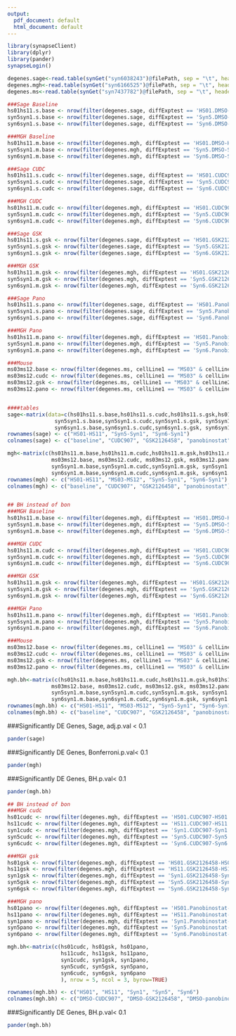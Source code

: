```yaml
---
output:
  pdf_document: default
  html_document: default
---
```

```r

library(synapseClient)
library(dplyr)
library(pander)
synapseLogin()

degenes.sage<-read.table(synGet("syn6038243")@filePath, sep = "\t", header = TRUE, comment.char = "")
degenes.mgh<-read.table(synGet("syn6166525")@filePath, sep = "\t", header = TRUE, comment.char = "")
degenes.ms<-read.table(synGet("syn7437782")@filePath, sep = "\t", header = TRUE, comment.char = "")

###Sage Baseline
hs01hs11.s.base <- nrow(filter(degenes.sage, diffExptest == 'HS01.DMSO-HS11.DMSO' & adj.P.Val <= 0.1))
syn5syn1.s.base <- nrow(filter(degenes.sage, diffExptest == 'Syn5.DMSO-Syn1.DMSO' & adj.P.Val <= 0.1))
syn6syn1.s.base <- nrow(filter(degenes.sage, diffExptest == 'Syn6.DMSO-Syn1.DMSO' & adj.P.Val <= 0.1))

###MGH Baseline
hs01hs11.m.base <- nrow(filter(degenes.mgh, diffExptest == 'HS01.DMSO-HS11.DMSO' & bonferroni <= 0.1))
syn5syn1.m.base <- nrow(filter(degenes.mgh, diffExptest == 'Syn5.DMSO-Syn1.DMSO' & bonferroni <= 0.1))
syn6syn1.m.base <- nrow(filter(degenes.mgh, diffExptest == 'Syn6.DMSO-Syn1.DMSO' & bonferroni <= 0.1))

###Sage CUDC
hs01hs11.s.cudc <- nrow(filter(degenes.sage, diffExptest == 'HS01.CUDC907-HS11.CUDC907' & adj.P.Val <= 0.1))
syn5syn1.s.cudc <- nrow(filter(degenes.sage, diffExptest == 'Syn5.CUDC907-Syn1.CUDC907' & adj.P.Val <= 0.1))
syn6syn1.s.cudc <- nrow(filter(degenes.sage, diffExptest == 'Syn6.CUDC907-Syn1.CUDC907' & adj.P.Val <= 0.1))

###MGH CUDC
hs01hs11.m.cudc <- nrow(filter(degenes.mgh, diffExptest == 'HS01.CUDC907-HS11.CUDC907' & bonferroni <= 0.1))
syn5syn1.m.cudc <- nrow(filter(degenes.mgh, diffExptest == 'Syn5.CUDC907-Syn1.CUDC907' & bonferroni <= 0.1))
syn6syn1.m.cudc <- nrow(filter(degenes.mgh, diffExptest == 'Syn6.CUDC907-Syn1.CUDC907' & bonferroni <= 0.1))

###Sage GSK
hs01hs11.s.gsk <- nrow(filter(degenes.sage, diffExptest == 'HS01.GSK2126458-HS11.GSK2126458' & adj.P.Val <= 0.1))
syn5syn1.s.gsk <- nrow(filter(degenes.sage, diffExptest == 'Syn5.GSK2126458-Syn1.GSK2126458' & adj.P.Val <= 0.1))
syn6syn1.s.gsk <- nrow(filter(degenes.sage, diffExptest == 'Syn6.GSK2126458-Syn1.GSK2126458' & adj.P.Val <= 0.1))

###MGH GSK
hs01hs11.m.gsk <- nrow(filter(degenes.mgh, diffExptest == 'HS01.GSK2126458-HS11.GSK2126458' & bonferroni <= 0.1))
syn5syn1.m.gsk <- nrow(filter(degenes.mgh, diffExptest == 'Syn5.GSK2126458-Syn1.GSK2126458' & bonferroni <= 0.1))
syn6syn1.m.gsk <- nrow(filter(degenes.mgh, diffExptest == 'Syn6.GSK2126458-Syn1.GSK2126458' & bonferroni <= 0.1))

###Sage Pano
hs01hs11.s.pano <- nrow(filter(degenes.sage, diffExptest == 'HS01.Panobinostat-HS11.Panobinostat' & adj.P.Val <= 0.1))
syn5syn1.s.pano <- nrow(filter(degenes.sage, diffExptest == 'Syn5.Panobinostat-Syn1.Panobinostat' & adj.P.Val <= 0.1))
syn6syn1.s.pano <- nrow(filter(degenes.sage, diffExptest == 'Syn6.Panobinostat-Syn1.Panobinostat' & adj.P.Val <= 0.1))

###MGH Pano
hs01hs11.m.pano <- nrow(filter(degenes.mgh, diffExptest == 'HS01.Panobinostat-HS11.Panobinostat' & bonferroni <= 0.1))
syn5syn1.m.pano <- nrow(filter(degenes.mgh, diffExptest == 'Syn5.Panobinostat-Syn1.Panobinostat' & bonferroni <= 0.1))
syn6syn1.m.pano <- nrow(filter(degenes.mgh, diffExptest == 'Syn6.Panobinostat-Syn1.Panobinostat' & bonferroni <= 0.1))

###Mouse
ms03ms12.base <- nrow(filter(degenes.ms, cellLine1 == "MS03" & cellLine2 == "MS12" & treatment1 == "DMSO" & treatment2 == "DMSO" & bonferroni <= 0.1))
ms03ms12.cudc <- nrow(filter(degenes.ms, cellLine1 == "MS03" & cellLine2 == "MS12" & treatment1 == "CUDC" & treatment2 == "CUDC" & bonferroni <= 0.1))
ms03ms12.gsk <- nrow(filter(degenes.ms, cellLine1 == "MS03" & cellLine2 == "MS12" & treatment1 == "GSK458" & treatment2 == "GSK458" & bonferroni <= 0.1))
ms03ms12.pano <- nrow(filter(degenes.ms, cellLine1 == "MS03" & cellLine2 == "MS12" & treatment1 == "Pano" & treatment2 == "Pano" & bonferroni <= 0.1))


####tables
sage<-matrix(data=c(hs01hs11.s.base,hs01hs11.s.cudc,hs01hs11.s.gsk,hs01hs11.s.pano,
               syn5syn1.s.base,syn5syn1.s.cudc,syn5syn1.s.gsk, syn5syn1.s.pano,
               syn6syn1.s.base,syn6syn1.s.cudc,syn6syn1.s.gsk, syn6syn1.s.pano), nrow = 3, ncol = 4, byrow=TRUE)
rownames(sage) <- c("HS01-HS11", "Syn5-Syn1", "Syn6-Syn1")
colnames(sage) <- c("baseline", "CUDC907", "GSK2126458", "panobinostat")

mgh<-matrix(c(hs01hs11.m.base,hs01hs11.m.cudc,hs01hs11.m.gsk,hs01hs11.m.pano,
              ms03ms12.base, ms03ms12.cudc, ms03ms12.gsk, ms03ms12.pano,
              syn5syn1.m.base,syn5syn1.m.cudc,syn5syn1.m.gsk, syn5syn1.m.pano,
              syn6syn1.m.base,syn6syn1.m.cudc,syn6syn1.m.gsk, syn6syn1.m.pano), nrow = 4, ncol = 4, byrow=TRUE) 
rownames(mgh) <- c("HS01-HS11", "MS03-MS12", "Syn5-Syn1", "Syn6-Syn1")
colnames(mgh) <- c("baseline", "CUDC907", "GSK2126458", "panobinostat")


## BH instead of bon
###MGH Baseline
hs01hs11.m.base <- nrow(filter(degenes.mgh, diffExptest == 'HS01.DMSO-HS11.DMSO' & BH <= 0.1))
syn5syn1.m.base <- nrow(filter(degenes.mgh, diffExptest == 'Syn5.DMSO-Syn1.DMSO' & BH <= 0.1))
syn6syn1.m.base <- nrow(filter(degenes.mgh, diffExptest == 'Syn6.DMSO-Syn1.DMSO' & BH <= 0.1))

###MGH CUDC
hs01hs11.m.cudc <- nrow(filter(degenes.mgh, diffExptest == 'HS01.CUDC907-HS11.CUDC907' & BH <= 0.1))
syn5syn1.m.cudc <- nrow(filter(degenes.mgh, diffExptest == 'Syn5.CUDC907-Syn1.CUDC907' & BH <= 0.1))
syn6syn1.m.cudc <- nrow(filter(degenes.mgh, diffExptest == 'Syn6.CUDC907-Syn1.CUDC907' & BH <= 0.1))

###MGH GSK
hs01hs11.m.gsk <- nrow(filter(degenes.mgh, diffExptest == 'HS01.GSK2126458-HS11.GSK2126458' & BH <= 0.1))
syn5syn1.m.gsk <- nrow(filter(degenes.mgh, diffExptest == 'Syn5.GSK2126458-Syn1.GSK2126458' & BH <= 0.1))
syn6syn1.m.gsk <- nrow(filter(degenes.mgh, diffExptest == 'Syn6.GSK2126458-Syn1.GSK2126458' & BH <= 0.1))

###MGH Pano
hs01hs11.m.pano <- nrow(filter(degenes.mgh, diffExptest == 'HS01.Panobinostat-HS11.Panobinostat' & BH <= 0.1))
syn5syn1.m.pano <- nrow(filter(degenes.mgh, diffExptest == 'Syn5.Panobinostat-Syn1.Panobinostat' & BH <= 0.1))
syn6syn1.m.pano <- nrow(filter(degenes.mgh, diffExptest == 'Syn6.Panobinostat-Syn1.Panobinostat' & BH <= 0.1))

###Mouse
ms03ms12.base <- nrow(filter(degenes.ms, cellLine1 == "MS03" & cellLine2 == "MS12" & treatment1 == "DMSO" & treatment2 == "DMSO" & BH <= 0.1))
ms03ms12.cudc <- nrow(filter(degenes.ms, cellLine1 == "MS03" & cellLine2 == "MS12" & treatment1 == "CUDC" & treatment2 == "CUDC" & BH <= 0.1))
ms03ms12.gsk <- nrow(filter(degenes.ms, cellLine1 == "MS03" & cellLine2 == "MS12" & treatment1 == "GSK458" & treatment2 == "GSK458" & BH <= 0.1))
ms03ms12.pano <- nrow(filter(degenes.ms, cellLine1 == "MS03" & cellLine2 == "MS12" & treatment1 == "Pano" & treatment2 == "Pano" & BH <= 0.1))

mgh.bh<-matrix(c(hs01hs11.m.base,hs01hs11.m.cudc,hs01hs11.m.gsk,hs01hs11.m.pano,
              ms03ms12.base, ms03ms12.cudc, ms03ms12.gsk, ms03ms12.pano,
              syn5syn1.m.base,syn5syn1.m.cudc,syn5syn1.m.gsk, syn5syn1.m.pano,
              syn6syn1.m.base,syn6syn1.m.cudc,syn6syn1.m.gsk, syn6syn1.m.pano), nrow = 4, ncol = 4, byrow=TRUE) 
rownames(mgh.bh) <- c("HS01-HS11", "MS03-MS12", "Syn5-Syn1", "Syn6-Syn1")
colnames(mgh.bh) <- c("baseline", "CUDC907", "GSK2126458", "panobinostat")
```

###Significantly DE Genes, Sage, adj.p.val < 0.1
```r
pander(sage)
```

###Significantly DE Genes, Bonferroni.p.val< 0.1
```r
pander(mgh)
```

###Significantly DE Genes, BH.p.val< 0.1
```r
pander(mgh.bh)
```

```r
## BH instead of bon
###MGH cudc
hs01cudc <- nrow(filter(degenes.mgh, diffExptest == 'HS01.CUDC907-HS01.DMSO' & BH <= 0.1))
hs11cudc <- nrow(filter(degenes.mgh, diffExptest == 'HS11.CUDC907-HS11.DMSO' & BH <= 0.1))
syn1cudc <- nrow(filter(degenes.mgh, diffExptest == 'Syn1.CUDC907-Syn1.DMSO' & BH <= 0.1))
syn5cudc <- nrow(filter(degenes.mgh, diffExptest == 'Syn5.CUDC907-Syn5.DMSO' & BH <= 0.1))
syn6cudc <- nrow(filter(degenes.mgh, diffExptest == 'Syn6.CUDC907-Syn6.DMSO' & BH <= 0.1))

###MGH gsk
hs01gsk <- nrow(filter(degenes.mgh, diffExptest == 'HS01.GSK2126458-HS01.DMSO' & BH <= 0.1))
hs11gsk <- nrow(filter(degenes.mgh, diffExptest == 'HS11.GSK2126458-HS11.DMSO' & BH <= 0.1))
syn1gsk <- nrow(filter(degenes.mgh, diffExptest == 'Syn1.GSK2126458-Syn1.DMSO' & BH <= 0.1))
syn5gsk <- nrow(filter(degenes.mgh, diffExptest == 'Syn5.GSK2126458-Syn5.DMSO' & BH <= 0.1))
syn6gsk <- nrow(filter(degenes.mgh, diffExptest == 'Syn6.GSK2126458-Syn6.DMSO' & BH <= 0.1))

###MGH pano
hs01pano <- nrow(filter(degenes.mgh, diffExptest == 'HS01.Panobinostat-HS01.DMSO' & BH <= 0.1))
hs11pano <- nrow(filter(degenes.mgh, diffExptest == 'HS11.Panobinostat-HS11.DMSO' & BH <= 0.1))
syn1pano <- nrow(filter(degenes.mgh, diffExptest == 'Syn1.Panobinostat-Syn1.DMSO' & BH <= 0.1))
syn5pano <- nrow(filter(degenes.mgh, diffExptest == 'Syn5.Panobinostat-Syn5.DMSO' & BH <= 0.1))
syn6pano <- nrow(filter(degenes.mgh, diffExptest == 'Syn6.Panobinostat-Syn6.DMSO' & BH <= 0.1))

mgh.bh<-matrix(c(hs01cudc, hs01gsk, hs01pano,
                 hs11cudc, hs11gsk, hs11pano,
                 syn1cudc, syn1gsk, syn1pano,
                 syn5cudc, syn5gsk, syn5pano,
                 syn6cudc, syn6gsk, syn6pano
                 ), nrow = 5, ncol = 3, byrow=TRUE) 

rownames(mgh.bh) <- c("HS01", "HS11", "Syn1", "Syn5", "Syn6")
colnames(mgh.bh) <- c("DMSO-CUDC907", "DMSO-GSK2126458", "DMSO-panobinostat")
```

###Significantly DE Genes, BH.p.val< 0.1
```r
pander(mgh.bh)
```

